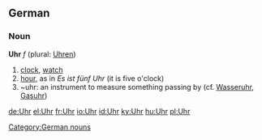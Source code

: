 ==German==

===Noun===
'''Uhr''' ''f'' (plural: [[Uhren]])

# [[clock]], [[watch]]
# [[hour]], as in ''Es ist fünf Uhr'' (it is five o'clock)
# ~uhr: an instrument to measure something passing by (cf. [[Wasseruhr]], [[Gasuhr]])

[[Category:German nouns]]

[[de:Uhr]]
[[el:Uhr]]
[[fr:Uhr]]
[[io:Uhr]]
[[id:Uhr]]
[[ky:Uhr]]
[[hu:Uhr]]
[[pl:Uhr]]